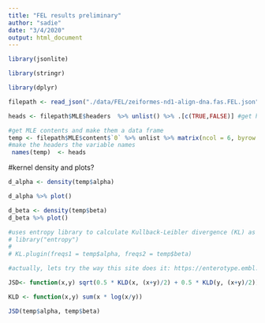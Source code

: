 ```yaml
---
title: "FEL results preliminary"
author: "sadie"
date: "3/4/2020"
output: html_document
---
```


```r
library(jsonlite)

library(stringr)

library(dplyr)
```

```r
filepath <- read_json("./data/FEL/zeiformes-nd1-align-dna.fas.FEL.json") #read in json

heads <- filepath$MLE$headers  %>% unlist() %>% .[c(TRUE,FALSE)] #get headers and ignore header descriptions
```

```r
#get MLE contents and make them a data frame
temp <- filepath$MLE$content$`0` %>% unlist %>% matrix(ncol = 6, byrow = TRUE) %>% as.data.frame() 
#make the headers the variable names
 names(temp)  <- heads
```

#kernel density and plots?
```r
d_alpha <- density(temp$alpha)

d_alpha %>% plot()

d_beta <- density(temp$beta) 
d_beta %>% plot()
```

```r
#uses entropy library to calculate Kullback-Leibler divergence (KL) as it is needed to do the JSD
# library("entropy")
# 
# KL.plugin(freqs1 = temp$alpha, freqs2 = temp$beta)
```

```r
#actually, lets try the way this site does it: https://enterotype.embl.de/enterotypes.html

JSD<- function(x,y) sqrt(0.5 * KLD(x, (x+y)/2) + 0.5 * KLD(y, (x+y)/2))

KLD <- function(x,y) sum(x * log(x/y))

JSD(temp$alpha, temp$beta)
```

